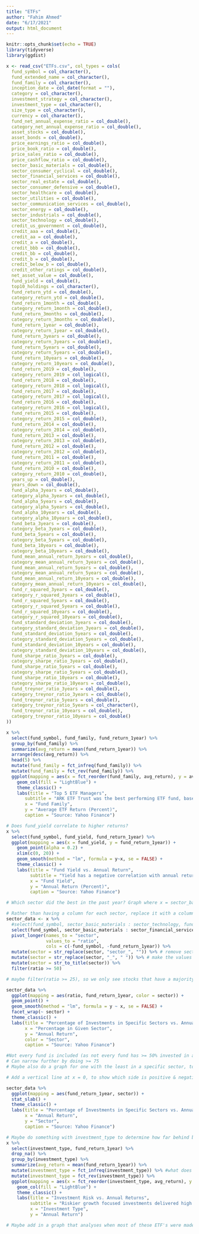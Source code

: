 ```yaml
---
title: "ETFs"
author: "Fahim Ahmed"
date: "6/17/2021"
output: html_document
---
```


```r
knitr::opts_chunk$set(echo = TRUE)
library(tidyverse)
library(ggdist)
```

```r
x <- read_csv("ETFs.csv", col_types = cols(
  fund_symbol = col_character(),
  fund_extended_name = col_character(),
  fund_family = col_character(),
  inception_date = col_date(format = ""),
  category = col_character(),
  investment_strategy = col_character(),
  investment_type = col_character(),
  size_type = col_character(),
  currency = col_character(),
  fund_net_annual_expense_ratio = col_double(),
  category_net_annual_expense_ratio = col_double(),
  asset_stocks = col_double(),
  asset_bonds = col_double(),
  price_earnings_ratio = col_double(),
  price_book_ratio = col_double(),
  price_sales_ratio = col_double(),
  price_cashflow_ratio = col_double(),
  sector_basic_materials = col_double(),
  sector_consumer_cyclical = col_double(),
  sector_financial_services = col_double(),
  sector_real_estate = col_double(),
  sector_consumer_defensive = col_double(),
  sector_healthcare = col_double(),
  sector_utilities = col_double(),
  sector_communication_services = col_double(),
  sector_energy = col_double(),
  sector_industrials = col_double(),
  sector_technology = col_double(),
  credit_us_government = col_double(),
  credit_aaa = col_double(),
  credit_aa = col_double(),
  credit_a = col_double(),
  credit_bbb = col_double(),
  credit_bb = col_double(),
  credit_b = col_double(),
  credit_below_b = col_double(),
  credit_other_ratings = col_double(),
  net_asset_value = col_double(),
  fund_yield = col_double(),
  top10_holdings = col_character(),
  fund_return_ytd = col_double(),
  category_return_ytd = col_double(),
  fund_return_1month = col_double(),
  category_return_1month = col_double(),
  fund_return_3months = col_double(),
  category_return_3months = col_double(),
  fund_return_1year = col_double(),
  category_return_1year = col_double(),
  fund_return_3years = col_double(),
  category_return_3years = col_double(),
  fund_return_5years = col_double(),
  category_return_5years = col_double(),
  fund_return_10years = col_double(),
  category_return_10years = col_double(),
  fund_return_2019 = col_double(),
  category_return_2019 = col_logical(),
  fund_return_2018 = col_double(),
  category_return_2018 = col_logical(),
  fund_return_2017 = col_double(),
  category_return_2017 = col_logical(),
  fund_return_2016 = col_double(),
  category_return_2016 = col_logical(),
  fund_return_2015 = col_double(),
  category_return_2015 = col_double(),
  fund_return_2014 = col_double(),
  category_return_2014 = col_double(),
  fund_return_2013 = col_double(),
  category_return_2013 = col_double(),
  fund_return_2012 = col_double(),
  category_return_2012 = col_double(),
  fund_return_2011 = col_double(),
  category_return_2011 = col_double(),
  fund_return_2010 = col_double(),
  category_return_2010 = col_double(),
  years_up = col_double(),
  years_down = col_double(),
  fund_alpha_3years = col_double(),
  category_alpha_3years = col_double(),
  fund_alpha_5years = col_double(),
  category_alpha_5years = col_double(),
  fund_alpha_10years = col_double(),
  category_alpha_10years = col_double(),
  fund_beta_3years = col_double(),
  category_beta_3years = col_double(),
  fund_beta_5years = col_double(),
  category_beta_5years = col_double(),
  fund_beta_10years = col_double(),
  category_beta_10years = col_double(),
  fund_mean_annual_return_3years = col_double(),
  category_mean_annual_return_3years = col_double(),
  fund_mean_annual_return_5years = col_double(),
  category_mean_annual_return_5years = col_double(),
  fund_mean_annual_return_10years = col_double(),
  category_mean_annual_return_10years = col_double(),
  fund_r_squared_3years = col_double(),
  category_r_squared_3years = col_double(),
  fund_r_squared_5years = col_double(),
  category_r_squared_5years = col_double(),
  fund_r_squared_10years = col_double(),
  category_r_squared_10years = col_double(),
  fund_standard_deviation_3years = col_double(),
  category_standard_deviation_3years = col_double(),
  fund_standard_deviation_5years = col_double(),
  category_standard_deviation_5years = col_double(),
  fund_standard_deviation_10years = col_double(),
  category_standard_deviation_10years = col_double(),
  fund_sharpe_ratio_3years = col_double(),
  category_sharpe_ratio_3years = col_double(),
  fund_sharpe_ratio_5years = col_double(),
  category_sharpe_ratio_5years = col_double(),
  fund_sharpe_ratio_10years = col_double(),
  category_sharpe_ratio_10years = col_double(),
  fund_treynor_ratio_3years = col_double(),
  category_treynor_ratio_3years = col_double(),
  fund_treynor_ratio_5years = col_double(),
  category_treynor_ratio_5years = col_character(),
  fund_treynor_ratio_10years = col_double(),
  category_treynor_ratio_10years = col_double()
))
```

```r
x %>% 
  select(fund_symbol, fund_family, fund_return_1year) %>%
  group_by(fund_family) %>%
  summarize(avg_return = mean(fund_return_1year)) %>%
  arrange(desc(avg_return)) %>%
  head(5) %>%
  mutate(fund_family = fct_infreq(fund_family)) %>%
  mutate(fund_family = fct_rev(fund_family)) %>%
  ggplot(mapping = aes(x = fct_reorder(fund_family, avg_return), y = avg_return)) +
    geom_col(fill = "LightBlue") +
    theme_classic() +
    labs(title = "Top 5 ETF Managers",
       subtitle = "ARK ETF Trust was the best performing ETF fund, based on 1 year of performance",
       x = "Fund Family",
       y = "Average ETF Return (Percent)",
       caption = "Source: Yahoo Finance")
```

```r
# Does fund_yield correlate to higher returns? 
x %>%
  select(fund_symbol, fund_yield, fund_return_1year) %>%
  ggplot(mapping = aes(x = fund_yield, y = fund_return_1year)) +
    geom_point(alpha = 0.2) +
    xlim(c(0, 20)) +
    geom_smooth(method = "lm", formula = y~x, se = FALSE) +
    theme_classic() +
    labs(title = "Fund Yield vs. Annual Return",
         subtitle = "Yield has a negative correlation with annual return.",
         x = "Fund Yield",
         y = "Annual Return (Percent)",
         caption = "Source: Yahoo Finance")

```

```r
# Which sector did the best in the past year? Graph where x = sector_basic_materials, and y = fund_return_1year. do the same for each sector.
```

```r
# Rather than having a column for each sector, replace it with a column named "ratio" (or something else, as it's more of a percentage) containing the ratio of the sector and "sector" containing the name of the sector
sector_data <- x %>%
  #select(fund_symbol, sector_basic_materials : sector_technology, fund_return_1year) %>%
  select(fund_symbol, sector_basic_materials : sector_financial_services, sector_technology, fund_return_1year) %>%
  pivot_longer(names_to = "sector",
               values_to = "ratio",
               cols = c(-fund_symbol, -fund_return_1year)) %>%
  mutate(sector = str_replace(sector, "sector_", "")) %>% # remove sector_ from the start of each row
  mutate(sector = str_replace(sector, "_", " ")) %>% # make the values more "word-like"
  mutate(sector = str_to_title(sector)) %>%
  filter(ratio >= 50)

# maybe filter(ratio >= 25), so we only see stocks that have a majority in one sector
```

```r
sector_data %>%
  ggplot(mapping = aes(ratio, fund_return_1year, color = sector)) +
  geom_point() +
  geom_smooth(method = "lm", formula = y ~ x, se = FALSE) +
  facet_wrap(~ sector) +
  theme_classic() +
  labs(title = "Percentage of Investments in Specific Sectors vs. Annual Return",
       x = "Percentage in Given Sector",
       y = "Annual Return",
       color = "Sector",
       caption = "Source: Yahoo Finance")
```
```r
#Not every fund is included (as not every fund has >= 50% invested in a single portion). It takes the one that has the majority in a sector (as filtering by >= 50 only shows ones with majority in a specific sector).
# Can narrow further by doing >= 75
# Maybe also do a graph for one with the least in a specific sector, to show which sectors should be avoided for maximum gains (as you can see which funds performed the best with the least in one sector)?

# Add a vertical line at x = 0, to show which side is positive & negative returns.

sector_data %>%
  ggplot(mapping = aes(fund_return_1year, sector)) +
  stat_slab() +
  theme_classic() +
  labs(title = "Percentage of Investments in Specific Sectors vs. Annual Return",
       x = "Annual Return",
       y = "Sector",
       caption = "Source: Yahoo Finance")
```


```r
# Maybe do something with investment_type to determine how far behind blend or value investments are compared to growth. Make a 1 year graph and a 5 year graph.
x %>%
  select(investment_type, fund_return_1year) %>%
  drop_na() %>%
  group_by(investment_type) %>%
  summarize(avg_return = mean(fund_return_1year)) %>%
  mutate(investment_type = fct_infreq(investment_type)) %>% #what does this row & the row below do?
  mutate(investment_type = fct_rev(investment_type)) %>%
  ggplot(mapping = aes(x = fct_reorder(investment_type, avg_return), y = avg_return)) +
    geom_col(fill = "LightBlue") +
    theme_classic() +
    labs(title = "Investment Risk vs. Annual Returns",
         subtitle = "Riskier growth focused investments delivered high returns, \nwhile value oriented investments lost money.",
         x = "Investment Type",
         y = "Annual Return")
```

```r
# Maybe add in a graph that analyses when most of these ETF's were made (and if there was any event during that time).
```

